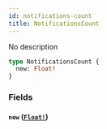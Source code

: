 ```yaml
---
id: notifications-count
title: NotificationsCount
---
```


No description

```graphql
type NotificationsCount {
  new: Float!
}
```

### Fields

#### `new` ([`Float!`](/docs/graphql/scalars/float))
